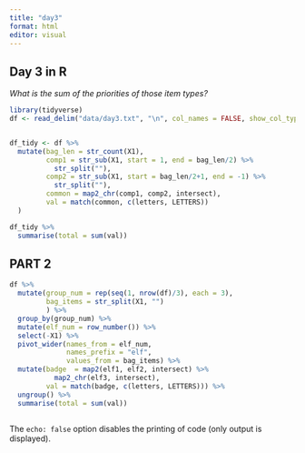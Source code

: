 ```yaml
---
title: "day3"
format: html
editor: visual
---
```


## Day 3 in R

*What is the sum of the priorities of those item types?*

```r
library(tidyverse)
df <- read_delim("data/day3.txt", "\n", col_names = FALSE, show_col_types = FALSE)


df_tidy <- df %>% 
  mutate(bag_len = str_count(X1),
         comp1 = str_sub(X1, start = 1, end = bag_len/2) %>% 
           str_split(""), 
         comp2 = str_sub(X1, start = bag_len/2+1, end = -1) %>% 
           str_split(""),
         common = map2_chr(comp1, comp2, intersect),
         val = match(common, c(letters, LETTERS))
  )

df_tidy %>% 
  summarise(total = sum(val))
```

## PART 2 

```r

df %>% 
  mutate(group_num = rep(seq(1, nrow(df)/3), each = 3),
         bag_items = str_split(X1, "")
         ) %>% 
  group_by(group_num) %>% 
  mutate(elf_num = row_number()) %>% 
  select(-X1) %>% 
  pivot_wider(names_from = elf_num,
              names_prefix = "elf",
              values_from = bag_items) %>% 
  mutate(badge  = map2(elf1, elf2, intersect) %>% 
           map2_chr(elf3, intersect),
         val = match(badge, c(letters, LETTERS))) %>% 
  ungroup() %>% 
  summarise(total = sum(val))
  
```

The `echo: false` option disables the printing of code (only output is displayed).
